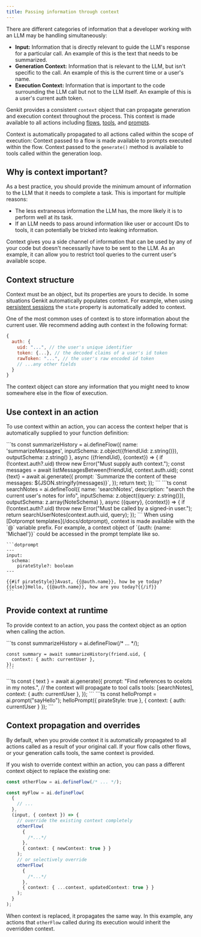 ```yaml
---
title: Passing information through context
---
```



There are different categories of information that a developer working
with an LLM may be handling simultaneously:

- **Input:** Information that is directly relevant to guide the LLM's response
  for a particular call. An example of this is the text that needs to be
  summarized.
- **Generation Context:** Information that is relevant to the LLM, but isn't
  specific to the call. An example of this is the current time or a user's name.
- **Execution Context:** Information that is important to the code surrounding
  the LLM call but not to the LLM itself. An example of this is a user's
  current auth token.

Genkit provides a consistent `context` object that can propagate generation and
execution context throughout the process. This context is made available to all
actions including [flows](/docs/flows), [tools](/docs/tool-calling), and
[prompts](/docs/dotprompt).

Context is automatically propagated to all actions called within the scope of
execution: Context passed to a flow is made available to prompts executed
within the flow. Context passed to the `generate()` method is available to
tools called within the generation loop.

## Why is context important?

As a best practice, you should provide the minimum amount of information to the
LLM that it needs to complete a task. This is important for multiple reasons:

- The less extraneous information the LLM has, the more likely it is to perform
  well at its task.
- If an LLM needs to pass around information like user or account IDs to tools,
  it can potentially be tricked into leaking information.

Context gives you a side channel of information that can be used by any of your
code but doesn't necessarily have to be sent to the LLM. As an example, it can
allow you to restrict tool queries to the current user's available scope.

## Context structure

Context must be an object, but its properties are yours to decide. In some
situations Genkit automatically populates context. For example, when using
[persistent sessions](/docs/chat) the `state` property is automatically added to
context.

One of the most common uses of context is to store information about the current
user. We recommend adding auth context in the following format:

```js
{
  auth: {
    uid: "...", // the user's unique identifier
    token: {...}, // the decoded claims of a user's id token
    rawToken: "...", // the user's raw encoded id token
    // ...any other fields
  }
}
```

The context object can store any information that you might need to know
somewhere else in the flow of execution.

## Use context in an action

To use context within an action, you can access the context helper
that is automatically supplied to your function definition:

<Tabs>
  <TabItem label="Flow">
    ```ts
    const summarizeHistory = ai.defineFlow({
      name: 'summarizeMessages',
      inputSchema: z.object({friendUid: z.string()}),
      outputSchema: z.string()
    }, async ({friendUid}, {context}) => {
      if (!context.auth?.uid) throw new Error("Must supply auth context.");
      const messages = await listMessagesBetween(friendUid, context.auth.uid);
      const {text} = await ai.generate({
        prompt:
          `Summarize the content of these messages: ${JSON.stringify(messages)}`,
      });
      return text;
    });
    ```
  </TabItem>
  <TabItem label="Tool">
    ```ts
    const searchNotes = ai.defineTool({
      name: 'searchNotes',
      description: "search the current user's notes for info",
      inputSchema: z.object({query: z.string()}),
      outputSchema: z.array(NoteSchema)
    }, async ({query}, {context}) => {
      if (!context.auth?.uid) throw new Error("Must be called by a signed-in user.");
      return searchUserNotes(context.auth.uid, query);
    });
    ```
  </TabItem>
  <TabItem label="Prompt file">
    When using [Dotprompt templates](/docs/dotprompt), context is made available with the
    `@` variable prefix. For example, a context object of
    `{auth: {name: 'Michael'}}` could be accessed in the prompt template like so.

    ```dotprompt
    ---
    input:
      schema:
        pirateStyle?: boolean
    ---
    
    {{#if pirateStyle}}Avast, {{@auth.name}}, how be ye today?{{else}}Hello, {{@auth.name}}, how are you today?{{/if}}
    ```
  </TabItem>
</Tabs>

## Provide context at runtime

To provide context to an action, you pass the context object as an option
when calling the action.

<Tabs>
  <TabItem label="Flows">
    ```ts
    const summarizeHistory = ai.defineFlow(/* ... */);
    
    const summary = await summarizeHistory(friend.uid, {
      context: { auth: currentUser },
    });
    ```
  </TabItem>
  <TabItem label="Generation">
    ```ts
    const { text } = await ai.generate({
      prompt: "Find references to ocelots in my notes.",
      // the context will propagate to tool calls
      tools: [searchNotes],
      context: { auth: currentUser },
    });
    ```
  </TabItem>
  <TabItem label="Prompts">
    ```ts
    const helloPrompt = ai.prompt("sayHello");
    helloPrompt({ pirateStyle: true }, { context: { auth: currentUser } });
    ```
  </TabItem>
</Tabs>

## Context propagation and overrides

By default, when you provide context it is automatically propagated to all
actions called as a result of your original call. If your flow calls other
flows, or your generation calls tools, the same context is provided.

If you wish to override context within an action, you can pass a different
context object to replace the existing one:

```ts
const otherFlow = ai.defineFlow(/* ... */);

const myFlow = ai.defineFlow(
  {
    // ...
  },
  (input, { context }) => {
    // override the existing context completely
    otherFlow(
      {
        /*...*/
      },
      { context: { newContext: true } }
    );
    // or selectively override
    otherFlow(
      {
        /*...*/
      },
      { context: { ...context, updatedContext: true } }
    );
  }
);
```

When context is replaced, it propagates the same way. In this example,
any actions that `otherFlow` called during its execution would inherit the
overridden context.
